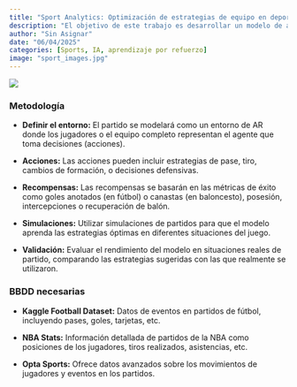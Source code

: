 ```yaml
---
title: "Sport Analytics: Optimización de estrategias de equipo en deportes"
description: "El objetivo de este trabajo es desarrollar un modelo de aprendizaje por refuerzo (AR) para optimizar las decisiones tácticas de un equipo durante un partido, con un enfoque en deportes como el fútbol o baloncesto. El  sistema aprendería a partir de datos históricos de partidos y ajustaría las decisiones de ataque o defensa en función del contexto del partido: posición en el campo, tiempo restante, acciones del equipo contrario, etc."
author: "Sin Asignar"
date: "06/04/2025"
categories: [Sports, IA, aprendizaje por refuerzo]
image: "sport_images.jpg"
---
```


![](sport_images.jpg){.full-width-img}

### Metodología

-   **Definir el entorno:** El partido se modelará como un entorno de AR donde los jugadores o el equipo completo representan el agente que toma decisiones (acciones).

-   **Acciones:** Las acciones pueden incluir estrategias de pase, tiro, cambios de formación, o decisiones defensivas.

-   **Recompensas:** Las recompensas se basarán en las métricas de éxito como goles anotados (en fútbol) o canastas (en baloncesto), posesión, intercepciones o recuperación de balón.

-   **Simulaciones:** Utilizar simulaciones de partidos para que el modelo aprenda las estrategias óptimas en diferentes situaciones del juego.

-   **Validación:** Evaluar el rendimiento del modelo en situaciones reales de partido, comparando las estrategias sugeridas con las que realmente se utilizaron.

### BBDD necesarias

-   **Kaggle Football Dataset:** Datos de eventos en partidos de fútbol, incluyendo pases, goles, tarjetas, etc.

-   **NBA Stats:** Información detallada de partidos de la NBA como posiciones de los jugadores, tiros realizados, asistencias, etc.

-   **Opta Sports:** Ofrece datos avanzados sobre los movimientos de jugadores y eventos en los partidos.

